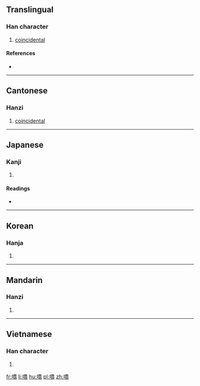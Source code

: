 ==Translingual==

===Han character===
{{Han char|rn=30|rad=口|as=12|sn=15|four=6202<sub>7</sub>|canj=口竹大月 (RHKB)|ids=⿰[[口]][[喬]]}}

# {{context|Cantonese|lang=mul}} [[coincidental]]

====References====
* {{Han ref|kx=0207.290|dkj=04275|dj=0430.240|hdz=10684.050|uh=563A|ud=22074|bh=E548|bd=58696}}

----

==Cantonese==

===Hanzi===
{{yue-hanzi|jyut=[[kiu2]], [[kiu4]]|y=kiu2, kiu4}}

# [[coincidental]]

----

==Japanese==

===Kanji===
{{ja-kanji|grade=|rs=口12}}

# {{defn|lang=ja|sort=口12}}

====Readings====
* {{ja-readings|on=[[きょう]] (kyō), [[ぎょう]] (gyō)|kun=}}

----

==Korean==

===Hanja===
{{ko-hanja|hangeul=교|rv=gyo|mr=kyo}}

# {{defn|lang=ko|sort=口12}}

----

==Mandarin==

===Hanzi===
{{cmn-hanzi|pin=[[chǎn]] ([[chan3]]), [[qiáo]] ([[qiao2]])|wg=ch'an<sup>3</sup>, ch'iao<sup>2</sup>}}

# {{defn|lang=cmn|sort=口12}}

----

==Vietnamese==

===Han character===
{{vi-hantu|[[ghẹo]]|rs=口12}}

# {{defn|lang=vi|sort=口12}}

[[fr:嘺]]
[[li:嘺]]
[[hu:嘺]]
[[pl:嘺]]
[[zh:嘺]]